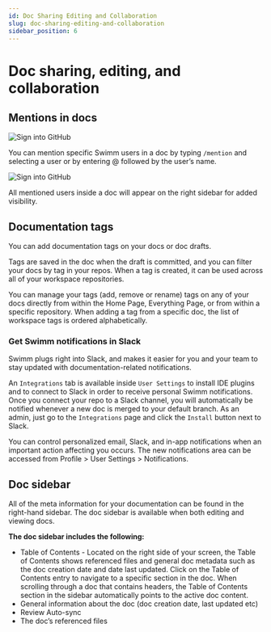 ```yaml
---
id: Doc Sharing Editing and Collaboration
slug: doc-sharing-editing-and-collaboration
sidebar_position: 6
---
```


# Doc sharing, editing, and collaboration

## Mentions in docs

![Sign into GitHub](../../static/img/Mentions1.png)

You can mention specific Swimm users in a doc by typing `/mention` and selecting a user or by entering @ followed by the user’s name.

![Sign into GitHub](../../static/img/Mentions2.png)

All mentioned users inside a doc will appear on the right sidebar for added visibility.


## Documentation tags

You can add documentation tags on your docs or doc drafts. 

Tags are saved in the doc when the draft is committed, and you can filter your docs by tag in your repos.
When a tag is created, it can be used across all of your workspace repositories. 

You can manage your tags (add, remove or rename) tags on any of your docs directly from within the Home Page, Everything Page, or from within a specific repository.
When adding a tag from a specific doc, the list of workspace tags is ordered alphabetically. 


### Get Swimm notifications in Slack

Swimm plugs right into Slack, and makes it easier for you and your team to stay updated with documentation-related notifications. 

An `Integrations` tab is available inside `User Settings` to install IDE plugins and to connect to Slack in order to receive personal Swimm notifications. Once you connect your repo to a Slack channel, you will automatically be notified whenever a new doc is merged to your default branch. As an admin, just go to the `Integrations` page and click the `Install` button next to Slack.

You can control personalized email, Slack, and in-app notifications when an important action affecting you occurs. The new notifications area can be accessed from Profile > User Settings > Notifications.


## Doc sidebar 

All of the meta information for your documentation can be found in the right-hand sidebar. The doc sidebar is available when both editing and viewing docs.

**The doc sidebar includes the following:**

- Table of Contents - Located on the right side of your screen, the Table of Contents shows referenced files and general doc metadata such as the doc creation date and date last updated. Click on the Table of Contents entry to navigate to a specific section in the doc. When scrolling through a doc that contains headers, the Table of Contents section in the sidebar automatically points to the active doc content.
- General information about the doc (doc creation date, last updated etc)
- Review Auto-sync 
- The doc’s referenced files


